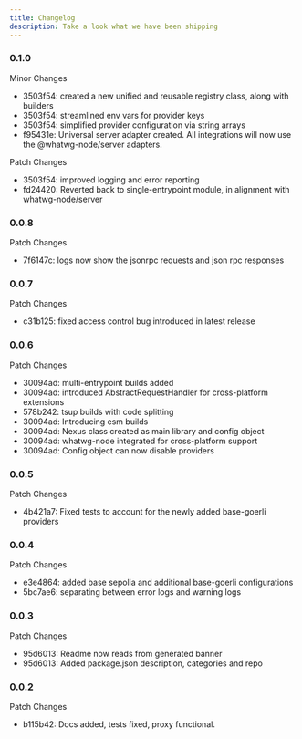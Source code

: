 ```yaml
---
title: Changelog
description: Take a look what we have been shipping
---
```


### 0.1.0

 Minor Changes

- 3503f54: created a new unified and reusable registry class, along with builders
- 3503f54: streamlined env vars for provider keys
- 3503f54: simplified provider configuration via string arrays
- f95431e: Universal server adapter created. All integrations will now use the @whatwg-node/server adapters.

 Patch Changes

- 3503f54: improved logging and error reporting
- fd24420: Reverted back to single-entrypoint module, in alignment with whatwg-node/server

### 0.0.8

 Patch Changes

- 7f6147c: logs now show the jsonrpc requests and json rpc responses

### 0.0.7

 Patch Changes

- c31b125: fixed access control bug introduced in latest release

### 0.0.6

 Patch Changes

- 30094ad: multi-entrypoint builds added
- 30094ad: introduced AbstractRequestHandler for cross-platform extensions
- 578b242: tsup builds with code splitting
- 30094ad: Introducing esm builds
- 30094ad: Nexus class created as main library and config object
- 30094ad: whatwg-node integrated for cross-platform support
- 30094ad: Config object can now disable providers

### 0.0.5

 Patch Changes

- 4b421a7: Fixed tests to account for the newly added base-goerli providers

### 0.0.4

 Patch Changes

- e3e4864: added base sepolia and additional base-goerli configurations
- 5bc7ae6: separating between error logs and warning logs

### 0.0.3

 Patch Changes

- 95d6013: Readme now reads from generated banner
- 95d6013: Added package.json description, categories and repo

### 0.0.2

 Patch Changes

- b115b42: Docs added, tests fixed, proxy functional.
